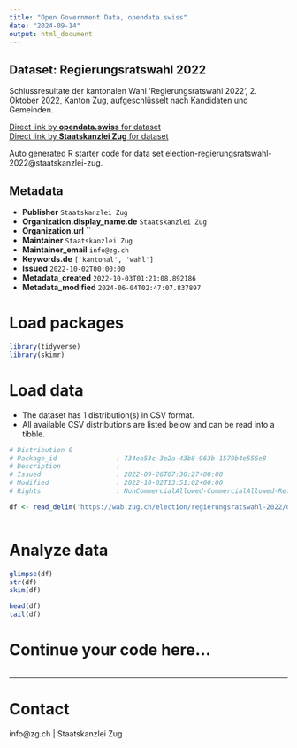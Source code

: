 ```yaml
---
title: "Open Government Data, opendata.swiss"
date: "2024-09-14"
output: html_document
---
```


## Dataset: Regierungsratswahl 2022

Schlussresultate der kantonalen Wahl 'Regierungsratswahl 2022', 2. Oktober 2022, Kanton Zug, aufgeschlüsselt nach Kandidaten und Gemeinden.

[Direct link by **opendata.swiss** for dataset](https://opendata.swiss/de/dataset/regierungsratswahl-2022)<br>
[Direct link by **Staatskanzlei Zug** for dataset](https://wab.zug.ch/election/regierungsratswahl-2022/data)

Auto generated R starter code for data set election-regierungsratswahl-2022@staatskanzlei-zug.

## Metadata

- **Publisher** `Staatskanzlei Zug`
- **Organization.display_name.de** `Staatskanzlei Zug`
- **Organization.url** ``
- **Maintainer** `Staatskanzlei Zug`
- **Maintainer_email** `info@zg.ch`
- **Keywords.de** `['kantonal', 'wahl']`
- **Issued** `2022-10-02T00:00:00`
- **Metadata_created** `2022-10-03T01:21:08.892186`
- **Metadata_modified** `2024-06-04T02:47:07.837897`


# Load packages

```r

library(tidyverse)
library(skimr)

```

# Load data

-   The dataset has 1 distribution(s) in CSV format.
-   All available CSV distributions are listed below and can be read into a tibble.

```r

# Distribution 0
# Package_id               : 734ea53c-3e2a-43b8-963b-1579b4e556e8
# Description              : 
# Issued                   : 2022-09-26T07:30:27+00:00
# Modified                 : 2022-10-02T13:51:02+00:00
# Rights                   : NonCommercialAllowed-CommercialAllowed-ReferenceRequired

df <- read_delim('https://wab.zug.ch/election/regierungsratswahl-2022/data-csv')



```

# Analyze data

```r

glimpse(df)
str(df)
skim(df)

head(df)
tail(df)

```

# Continue your code here...

```r

```

------------------------------------------------------------------------

# Contact

info@zg.ch | Staatskanzlei Zug
